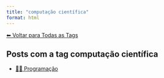 ```yaml
---
title: "computação científica"
format: html
---
```


[⬅ Voltar para Todas as Tags](../tags.qmd)

## Posts com a tag **computação científica**

- [👨‍💻 Programação](/posts/programacao/index.html)
